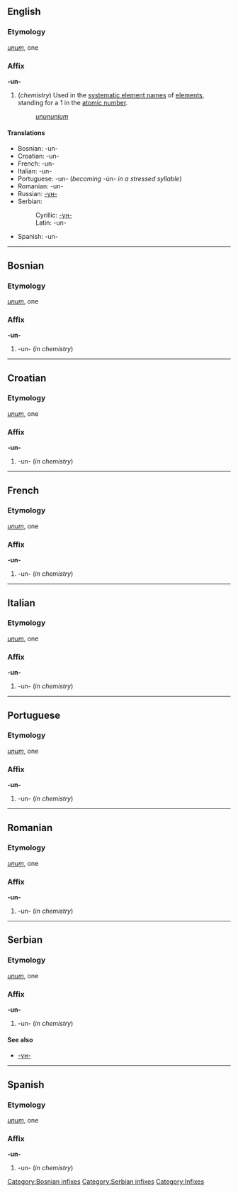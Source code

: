 ==English==
===Etymology===
{{L.}} ''[[unum]]'', one

===Affix===
'''-un-'''

#(''chemistry'') Used in the [[systematic element name]]s of [[element]]s, standing for a 1 in the [[atomic number]].
#:''[[unununium]]''

====Translations====
*Bosnian: -un-
*Croatian: -un-
*French: -un-
*Italian: -un-
*Portuguese: -un- (''becoming'' -ún- ''in a stressed syllable'')
*Romanian: -un-
*Russian: [[-ун-]]
*Serbian:
*:Cyrillic: [[-ун-]]
*:Latin: -un-
*Spanish: -un-

----

==Bosnian==
===Etymology===
{{L.}} ''[[unum]]'', one

===Affix===
'''-un-'''

#-un- (''in chemistry'')
[[Category:Bosnian infixes]]

----
==Croatian==
===Etymology===
{{L.}} ''[[unum]]'', one

===Affix===
'''-un-'''

#-un- (''in chemistry'')

----
==French==
===Etymology===
{{L.}} ''[[unum]]'', one

===Affix===
'''-un-'''

#-un- (''in chemistry'')

----
==Italian==
===Etymology===
{{L.}} ''[[unum]]'', one

===Affix===
'''-un-'''

#-un- (''in chemistry'')

----
==Portuguese==
===Etymology===
{{L.}} ''[[unum]]'', one

===Affix===
'''-un-'''

#-un- (''in chemistry'')

----
==Romanian==
===Etymology===
{{L.}} ''[[unum]]'', one

===Affix===
'''-un-'''

#-un- (''in chemistry'')

----

==Serbian==
===Etymology===
{{L.}} ''[[unum]]'', one

===Affix===
'''-un-'''

#-un- (''in chemistry'')
====See also====
*[[-ун-]]
[[Category:Serbian infixes]]

----

==Spanish==
===Etymology===
{{L.}} ''[[unum]]'', one

===Affix===
'''-un-'''

#-un- (''in chemistry'')
[[Category:Infixes]]